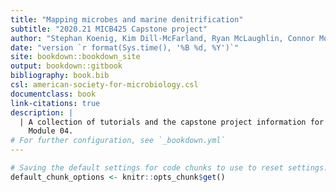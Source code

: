 ```yaml
---
title: "Mapping microbes and marine denitrification"
subtitle: "2020.21 MICB425 Capstone project"
author: "Stephan Koenig, Kim Dill-McFarland, Ryan McLaughlin, Connor Morgan-Lang, Steven Hallam"
date: "version `r format(Sys.time(), '%B %d, %Y')`"
site: bookdown::bookdown_site
output: bookdown::gitbook
bibliography: book.bib
csl: american-society-for-microbiology.csl
documentclass: book
link-citations: true
description: | 
  | A collection of tutorials and the capstone project information for MICB425
    Module 04.
# For further configuration, see `_bookdown.yml`
---
```


```r
# Saving the default settings for code chunks to use to reset settings.
default_chunk_options <- knitr::opts_chunk$get()
```
